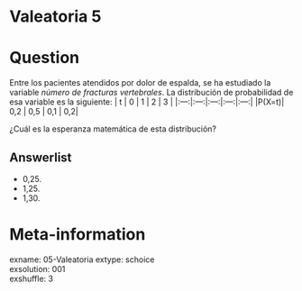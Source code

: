 # Valeatoria 5

Question
========

Entre los pacientes atendidos por dolor de espalda, se ha estudiado la variable *número de fracturas vertebrales*. La distribución de probabilidad de esa variable es la siguiente:
| t  | 0  | 1 | 2 | 3 |
|:---:|:---:|:---:|:---:|:---:|
|P(X=t)| 0,2 | 0,5 | 0,1 | 0,2|  

¿Cuál es la esperanza matemática de esta distribución?

Answerlist
----------
* 0,25.  
* 1,25.  
* 1,30.  


Meta-information
================
exname: 05-Valeatoria
extype: schoice  
exsolution: 001  
exshuffle: 3  

